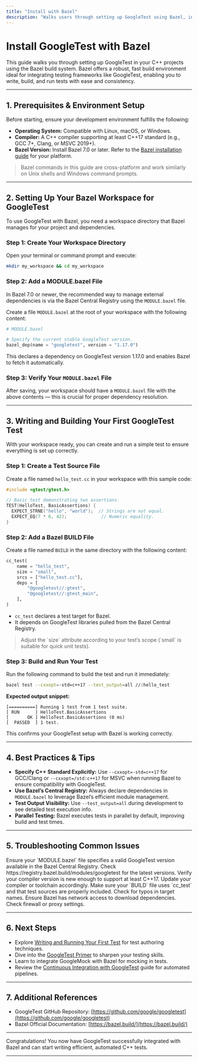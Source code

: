```yaml
---
title: "Install with Bazel"
description: "Walks users through setting up GoogleTest using Bazel, including dependencies, WORKSPACE rules, and integration into Bazel build systems for rapid test setup."
---
```


# Install GoogleTest with Bazel

This guide walks you through setting up GoogleTest in your C++ projects using the Bazel build system. Bazel offers a robust, fast build environment ideal for integrating testing frameworks like GoogleTest, enabling you to write, build, and run tests with ease and consistency.

---

## 1. Prerequisites & Environment Setup

Before starting, ensure your development environment fulfills the following:

- **Operating System:** Compatible with Linux, macOS, or Windows.
- **Compiler:** A C++ compiler supporting at least C++17 standard (e.g., GCC 7+, Clang, or MSVC 2019+).
- **Bazel Version:** Install Bazel 7.0 or later. Refer to the [Bazel installation guide](https://bazel.build/install) for your platform.

> <Note>
> Bazel commands in this guide are cross-platform and work similarly on Unix shells and Windows command prompts.
> </Note>

---

## 2. Setting Up Your Bazel Workspace for GoogleTest

To use GoogleTest with Bazel, you need a workspace directory that Bazel manages for your project and dependencies.

### Step 1: Create Your Workspace Directory

Open your terminal or command prompt and execute:

```sh
mkdir my_workspace && cd my_workspace
```

### Step 2: Add a MODULE.bazel File

In Bazel 7.0 or newer, the recommended way to manage external dependencies is via the Bazel Central Registry using the `MODULE.bazel` file.

Create a file `MODULE.bazel` at the root of your workspace with the following content:

```python
# MODULE.bazel

# Specify the current stable GoogleTest version.
bazel_dep(name = "googletest", version = "1.17.0")
```

This declares a dependency on GoogleTest version 1.17.0 and enables Bazel to fetch it automatically.

### Step 3: Verify Your `MODULE.bazel` File

After saving, your workspace should have a `MODULE.bazel` file with the above contents — this is crucial for proper dependency resolution.

---

## 3. Writing and Building Your First GoogleTest Test

With your workspace ready, you can create and run a simple test to ensure everything is set up correctly.

### Step 1: Create a Test Source File

Create a file named `hello_test.cc` in your workspace with this sample code:

```cpp
#include <gtest/gtest.h>

// Basic test demonstrating two assertions.
TEST(HelloTest, BasicAssertions) {
  EXPECT_STRNE("hello", "world");  // Strings are not equal.
  EXPECT_EQ(7 * 6, 42);             // Numeric equality.
}
```

### Step 2: Add a Bazel BUILD File

Create a file named `BUILD` in the same directory with the following content:

```python
cc_test(
    name = "hello_test",
    size = "small",
    srcs = ["hello_test.cc"],
    deps = [
        "@googletest//:gtest",
        "@googletest//:gtest_main",
    ],
)
```

- `cc_test` declares a test target for Bazel.
- It depends on GoogleTest libraries pulled from the Bazel Central Registry.

> <Tip>
> Adjust the `size` attribute according to your test’s scope (`small` is suitable for quick unit tests).
> </Tip>

### Step 3: Build and Run Your Test

Run the following command to build the test and run it immediately:

```sh
bazel test --cxxopt=-std=c++17 --test_output=all //:hello_test
```

**Expected output snippet:**

```
[==========] Running 1 test from 1 test suite.
[ RUN      ] HelloTest.BasicAssertions
[       OK ] HelloTest.BasicAssertions (0 ms)
[  PASSED  ] 1 test.
```

This confirms your GoogleTest setup with Bazel is working correctly.

---

## 4. Best Practices & Tips

- **Specify C++ Standard Explicitly:** Use `--cxxopt=-std=c++17` for GCC/Clang or `--cxxopt=/std:c++17` for MSVC when running Bazel to ensure compatibility with GoogleTest.
- **Use Bazel’s Central Registry:** Always declare dependencies in `MODULE.bazel` to leverage Bazel’s efficient module management.
- **Test Output Visibility:** Use `--test_output=all` during development to see detailed test execution info.
- **Parallel Testing:** Bazel executes tests in parallel by default, improving build and test times.

---

## 5. Troubleshooting Common Issues

<AccordionGroup title="Troubleshooting Bazel GoogleTest Setup">
<Accordion title="GoogleTest Version Not Found">
Ensure your `MODULE.bazel` file specifies a valid GoogleTest version available in the Bazel Central Registry. Check https://registry.bazel.build/modules/googletest for the latest versions.
</Accordion>
<Accordion title="Compiler Does Not Support C++17">
Verify your compiler version is new enough to support at least C++17. Update your compiler or toolchain accordingly.
</Accordion>
<Accordion title="Tests Not Running or Not Found">
Make sure your `BUILD` file uses `cc_test` and that test sources are properly included. Check for typos in target names.
</Accordion>
<Accordion title="Bazel Command Fails with Permissions or Network Errors">
Ensure Bazel has network access to download dependencies. Check firewall or proxy settings.
</Accordion>
</AccordionGroup>

---

## 6. Next Steps

- Explore [Writing and Running Your First Test](/getting-started/initial-setup-usage/writing-your-first-test) for test authoring techniques.
- Dive into the [GoogleTest Primer](/guides/getting-started/primer) to sharpen your testing skills.
- Learn to integrate GoogleMock with Bazel for mocking in tests.
- Review the [Continuous Integration with GoogleTest](/guides/integration-scenarios/ci-integration) guide for automated pipelines.

---

## 7. Additional References

- GoogleTest GitHub Repository: [https://github.com/google/googletest](https://github.com/google/googletest)
- Bazel Official Documentation: [https://bazel.build/](https://bazel.build/)

---

Congratulations! You now have GoogleTest successfully integrated with Bazel and can start writing efficient, automated C++ tests.


---